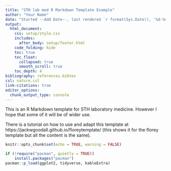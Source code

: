 ```yaml
---
title: "STH lab med R Markdown Template Example"
author: "Your Name"
date: "Started --Add Date--, last rendered `r format(Sys.Date(), '%d-%m-%Y')`"
output:
  html_document:
    css: setup/style.css
    includes:
      after_body: setup/footer.html
    code_folding: hide
    toc: true
    toc_float:
      collapsed: true
      smooth_scroll: true
    toc_depth: 4
bibliography: references.bibtex
csl: nature.csl
link-citations: true
editor_options:
  chunk_output_type: console
---
```


This is an R Markdown template for STH laboratory medicine.  However I hope that some of it will be of wider use.

There is a tutorial on how to use and adapt this template at https://jackwgoodall.github.io/floreytemplate/ (this shows it for the florey template but all the content is the same).

```r
knitr::opts_chunk$set(echo = TRUE, warning = FALSE)
```

```r
if (!require("pacman", quietly = TRUE))
    install.packages("pacman")
pacman::p_load(ggplot2, tidyverse, kableExtra)
```
